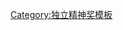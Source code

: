 {{Navbox 
| name      = 獨立精神獎最佳男主角獎
| title     = [[獨立精神獎]][[獨立精神獎最佳男主角|最佳男主角]]
| state = {{{state|autocollapse}}}
| bodyclass = hlist

| group1 = 1985–1999
| list1  = 
* {{link-en|艾莫特·華許|M. Emmet Walsh}} (1985)
* [[占士活士|詹姆士·伍茲]] (1986)
* [[丹尼斯·奎德]] (1987)
* [[爱德华·詹姆斯·奥莫斯|愛德華·詹姆斯·奧莫斯]] (1988)
* [[麥·迪倫|麥特·狄倫]] (1989)
* [[丹尼·葛洛佛]] (1990)
* [[瑞凡·費尼克斯]] (1991)
* [[哈维·凯特尔|哈維·凱托]] (1992)
* [[傑夫·布里吉]] (1993)
* [[森姆·積遜|山繆·傑克森]] (1994)
* [[西恩·潘]] (1995)
* [[威廉·霍尔·梅西|威廉·麥斯]] (1996)
* [[勞勃·杜瓦]] (1997)
* [[伊恩·麦凯伦|伊恩·麥克連]] (1998)
* {{link-en|理查·法恩斯沃斯|Richard Farnsworth}} (1999)

| group2 = 2000–2019
| list2  =
* [[哈維爾·巴登]] (2000)
* [[湯姆·威爾金森]] (2001)
* [[德瑞克·路克]] (2002)
* [[比爾·莫瑞]] (2003)
* [[保罗·吉亚玛提|保羅·吉馬蒂]] (2004)
* [[菲臘·西摩·荷夫曼|菲利浦·西摩·霍夫曼]] (2005)
* [[瑞恩·高斯林|萊恩·葛斯林]] (2006)
* [[菲臘·西摩·荷夫曼|菲利浦·西摩·霍夫曼]] (2007)
* [[米基·洛克]] (2008)
* [[傑夫·布里吉]] (2009)
* [[詹姆斯·法蘭科]] (2010)
* [[让·杜雅尔丹|尚·杜賈爾登]] (2011)
* [[約翰·霍克斯]] (2012)
* [[马修·麦康纳|馬修·麥康納]] (2013)
* [[米高·基頓|麥可·基頓]] (2014)
* {{link-en|亞伯拉罕·埃塔|Abraham Attah}} (2015)
* [[卡西·阿弗莱克|凱西·艾佛列克]] (2016)
* [[提摩西·夏勒梅]] (2017)
* [[伊森·霍克]] (2018)
* [[亞當·山德勒]] (2019)

| group3 = 2020–2039
| list3  =
* [[里兹·阿迈德]] (2020)
* [[賽門·雷克斯]] (2021)

}}<noinclude>
{{collapsible option}}
[[Category:独立精神奖模板]]
[[Category:独立精神奖最佳男主角| ]]
</noinclude>